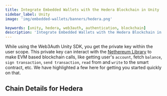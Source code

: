 ```yaml
---
title: Integrate Embedded Wallets with the Hedera Blockchain in Unity
sidebar_label: Unity
image: 'img/embedded-wallets/banners/hedera.png'

keywords: [unity, hedera, web3auth, authentication, blockchain]
description: 'Integrate Embedded Wallets with the Hedera Blockchain in Unity | Embedded Wallets'
---
```



While using the Web3Auth Unity SDK, you get the private key within the user scope. This private key can interact with the [Nethereum Library](https://nethereum.com/) to make EVM based blockchain calls, like getting user's `account`, fetch `balance`, `sign transaction`, `send transaction`, `read` from and `write` to the smart contract, etc. We have highlighted a few here for getting you started quickly on that.

## Chain Details for Hedera

<ChainDetailsHedera />

<EVMInteraction />
